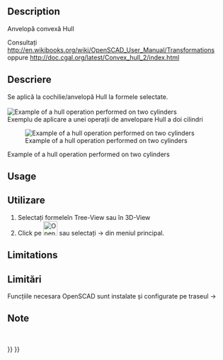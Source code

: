 <languages/>

<div lang="en" dir="ltr" class="mw-content-ltr">
{{Docnav
|[[OpenSCAD_MeshBoolean|Mesh Boolean]]
|[[OpenSCAD_Minkowski|Minkowski]]
|[[OpenSCAD_Workbench|OpenSCAD]]
|IconL=OpenSCAD_MeshBoolean.svg
|IconR=OpenSCAD_Minkowski.svg
|IconC=Workbench_OpenSCAD.svg
}}
</div>

<div class="mw-translate-fuzzy">
{{GuiCommand|Name=OpenSCAD Hull|MenuLocation=OpenSCAD → Hull‏‎||Workbenches=[[OpenSCAD Workbench|OpenSCAD]]|Shortcut=none|SeeAlso=---}}
</div>

<div lang="en" dir="ltr" class="mw-content-ltr">
==Description==
</div> 

<div class="mw-translate-fuzzy">
Anvelopă convexă Hull

Consultați http://en.wikibooks.org/wiki/OpenSCAD_User_Manual/Transformations oppure http://doc.cgal.org/latest/Convex_hull_2/index.html

==Descriere==
Se aplică la cochilie/anvelopă Hull la formele selectate.
<br />
<br />
[[Image:Hull_example.jpg|Example of a hull operation performed on two cylinders]]
<br />
Exemplu de aplicare a unei operații de anvelopare Hull a doi cilindri
</div>

<div lang="en" dir="ltr" class="mw-content-ltr">
[[Image:Hull_example.jpg|Example of a hull operation performed on two cylinders]]
</div>

<div lang="en" dir="ltr" class="mw-content-ltr">
Example of a hull operation performed on two cylinders
</div>

<div lang="en" dir="ltr" class="mw-content-ltr">
==Usage==
</div> 

<div class="mw-translate-fuzzy">
==Utilizare==
#Selectați formeleîn Tree-View sau în 3D-View
#Click pe [[Image:OpenSCAD_Hull.png|32px]] sau selectați {{KEY| OpenSCAD}}  →  {{KEY|[[Image:OpenSCAD_Hull.png|32px]] Hull}} din meniul principal.
</div>

<div lang="en" dir="ltr" class="mw-content-ltr">
==Limitations==
</div> 

<div class="mw-translate-fuzzy">
==Limitări==
Funcțiile necesara OpenSCAD sunt instalate și configurate pe traseul {{KEY| Edit}}  → {{KEY| Preferences}}
<br />
</div>

<span id="Notes"></span>
<div class="mw-translate-fuzzy">
==Note==
<br />
</div>


<div lang="en" dir="ltr" class="mw-content-ltr">
{{Docnav
|[[OpenSCAD_MeshBoolean|Mesh Boolean]]
|[[OpenSCAD_Minkowski|Minkowski]]
|[[OpenSCAD_Workbench|OpenSCAD]]
|IconL=OpenSCAD_MeshBoolean.svg
|IconR=OpenSCAD_Minkowski.svg
|IconC=Workbench_OpenSCAD.svg
}}
</div>

{{OpenSCAD_Tools_navi{{#translation:}}}}
{{Userdocnavi{{#translation:}}}}
